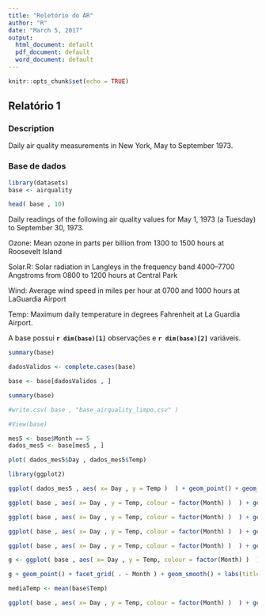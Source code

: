 ```yaml
---
title: "Reletório do AR"
author: "R"
date: "March 5, 2017"
output:
  html_document: default
  pdf_document: default
  word_document: default
---
```


```r
knitr::opts_chunk$set(echo = TRUE)
```

## Relatório 1

### Description

Daily air quality measurements in New York, May to September 1973.




### Base de dados
```r
library(datasets)
base <- airquality

head( base , 10)

```



Daily readings of the following air quality values for May 1, 1973 (a Tuesday) to September 30, 1973.

Ozone: Mean ozone in parts per billion from 1300 to 1500 hours at Roosevelt Island

Solar.R: Solar radiation in Langleys in the frequency band 4000–7700 Angstroms from 0800 to 1200 hours at Central Park

Wind: Average wind speed in miles per hour at 0700 and 1000 hours at LaGuardia Airport

Temp: Maximum daily temperature in degrees Fahrenheit at La Guardia Airport.


A base possui **`r dim(base)[1] `** observações e **`r dim(base)[2] `** variáveis.


```r

summary(base)

```


```r
dadosValidos <- complete.cases(base) 

base <- base[dadosValidos , ]


```


```r

summary(base)

```

```r
#write.csv( base , "base_airquality_limpo.csv" )
```

```r
#View(base)
```

```r
mes5 <- base$Month == 5
dados_mes5 <- base[mes5 , ]

plot( dados_mes5$Day , dados_mes5$Temp)

```

```r

library(ggplot2)

ggplot( dados_mes5 , aes( x= Day , y = Temp )  ) + geom_point() + geom_line()

```

```r


ggplot( base , aes( x= Day , y = Temp, colour = factor(Month) )  ) + geom_point() + geom_line()

```

```r

ggplot( base , aes( x= Day , y = Temp, colour = factor(Month) )  ) + geom_point() + geom_line() + facet_grid( Month ~ . )
```

```r
ggplot( base , aes( x= Day , y = Temp, colour = factor(Month) )  ) + geom_point() + geom_line() + facet_grid( . ~ Month )
```


```r
ggplot( base , aes( x= Day , y = Temp, colour = factor(Month) )  ) + geom_point() + geom_line() + facet_grid( . ~ Month )
```



```r
g <- ggplot( base , aes( x= Day , y = Temp, colour = factor(Month) )  ) 

g + geom_point() + facet_grid( . ~ Month ) + geom_smooth() + labs(title = "Temperatura por dia") + xlab("Dia") + ylab("Temperatura")

```



```r

mediaTemp <- mean(base$Temp)

ggplot( base , aes( x= Day , y = Temp, colour = factor(Month) )  ) + geom_point() + geom_line() + facet_grid( . ~ Month ) + geom_hline(yintercept = mediaTemp)
```


